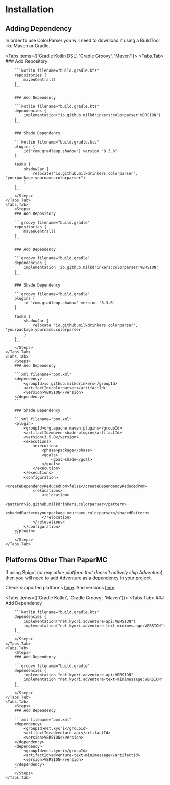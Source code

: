 
# Installation

## Adding Dependency

In order to use ColorParser you will need to download it using a BuildTool like Maven or Gradle.

<Tabs items={['Gradle Kotlin DSL', 'Gradle Groovy', 'Maven']}>
    <Tabs.Tab>
        <Steps>
        ### Add Repository

        ```kotlin filename="build.gradle.kts"
        repositories {
            mavenCentral()
        }
        ```

        ### Add Dependency

        ```kotlin filename="build.gradle.kts"
        dependencies {
            implementation("io.github.milkdrinkers:colorparser:VERSION")
        }
        ```

        ### Shade Dependency

        ```kotlin filename="build.gradle.kts"
        plugins {
            id("com.gradleup.shadow") version "8.3.6"
        }

        tasks {
            shadowJar {
                relocate("io.github.milkdrinkers.colorparser", "yourpackage.yourname.colorparser")
            }
        }
        ```
        </Steps>
    </Tabs.Tab>
    <Tabs.Tab>
        <Steps>
        ### Add Repository

        ```groovy filename="build.gradle"
        repositories {
            mavenCentral()
        }
        ```

        ### Add Dependency

        ```groovy filename="build.gradle"
        dependencies {
            implementation 'io.github.milkdrinkers:colorparser:VERSION'
        }
        ```

        ### Shade Dependency

        ```groovy filename="build.gradle"
        plugins {
            id 'com.gradleup.shadow' version '8.3.6'
        }

        tasks {
            shadowJar {
                relocate 'io.github.milkdrinkers.colorparser', 'yourpackage.yourname.colorparser'
            }
        }
        ```
        </Steps>
    </Tabs.Tab>
    <Tabs.Tab>
        <Steps>
        ### Add Dependency

        ```xml filename="pom.xml"
        <dependency>
            <groupId>io.github.milkdrinkers</groupId>
            <artifactId>colorparser</artifactId>
            <version>VERSION</version>
        </dependency>
        ```

        ### Shade Dependency

        ```xml filename="pom.xml"
        <plugin>
            <groupId>org.apache.maven.plugins</groupId>
            <artifactId>maven-shade-plugin</artifactId>
            <version>3.5.0</version>
            <executions>
                <execution>
                    <phase>package</phase>
                    <goals>
                        <goal>shade</goal>
                    </goals>
                </execution>
            </executions>
            <configuration>
                <createDependencyReducedPom>false</createDependencyReducedPom>
                <relocations>
                    <relocation>
                        <pattern>io.github.milkdrinkers.colorparser</pattern>
                        <shadedPattern>yourpackage.yourname.colorparser</shadedPattern>
                    </relocation>
                </relocations>
            </configuration>
        </plugin>
        ```
        </Steps>
    </Tabs.Tab>
</Tabs>

## Platforms Other Than PaperMC

If using Spigot (*or any other platform that doesn't natively ship Adventure*), then you will need to add Adventure as a dependency in your project.

Check supported platforms [here](https://docs.advntr.dev/platform/native.html). And versions [here](https://github.com/KyoriPowered/adventure/releases).

<Tabs items={['Gradle Kotlin', 'Gradle Groovy', 'Maven']}>
    <Tabs.Tab>
        <Steps>
        ### Add Dependency

        ```kotlin filename="build.gradle.kts"
        dependencies {
            implementation("net.kyori:adventure-api:VERSION")
            implementation("net.kyori:adventure-text-minimessage:VERSION")
        }
        ```
        </Steps>
    </Tabs.Tab>
    <Tabs.Tab>
        <Steps>
        ### Add Dependency

        ```groovy filename="build.gradle"
        dependencies {
            implementation "net.kyori:adventure-api:VERSION"
            implementation "net.kyori:adventure-text-minimessage:VERSION"
        }
        ```
        </Steps>
    </Tabs.Tab>
    <Tabs.Tab>
        <Steps>
        ### Add Dependency

        ```xml filename="pom.xml"
        <dependency>
            <groupId>net.kyori</groupId>
            <artifactId>adventure-api</artifactId>
            <version>VERSION</version>
        </dependency>
        <dependency>
            <groupId>net.kyori</groupId>
            <artifactId>adventure-text-minimessage</artifactId>
            <version>VERSION</version>
        </dependency>
        ```
        </Steps>
    </Tabs.Tab>
</Tabs>
